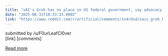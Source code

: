 ```yaml
---
title: "xAI's Grok has no place in US federal government, say advocacy groups"
date: "2025-08-31T10:33:33.000Z"
link: "https://www.reddit.com/r/artificial/comments/1n4rdsd/xais_grok_has_no_place_in_us_federal_government/"
---
```


submitted by    /u/F0urLeafCl0ver  
 [link]   [comments]

[Read more](https://www.reddit.com/r/artificial/comments/1n4rdsd/xais_grok_has_no_place_in_us_federal_government/)
